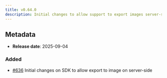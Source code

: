 ```yaml
---
title: v0.64.0
description: Initial changes to allow support to export images server-side
---
```


## Metadata

- **Release date**: 2025-09-04

### Added

- [#636](https://github.com/InditexTech/weavejs/issues/636) Initial changes on SDK to allow export to image on server-side
